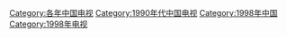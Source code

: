 [[Category:各年中国电视|Category:各年中国电视]]
[[Category:1990年代中国电视|Category:1990年代中国电视]]
[[Category:1998年中国|Category:1998年中国]]
[[Category:1998年电视|Category:1998年电视]]